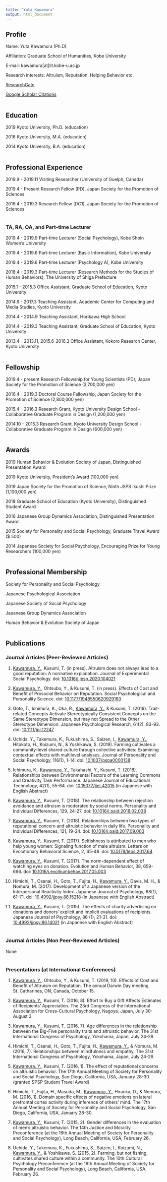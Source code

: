 ```yaml
---
title: "Yuta Kawamura"
output: html_document
---
```


## Profile

Name: Yuta Kawamura (Ph.D)

Affiliation: Graduate School of Humanities, Kobe University

E-mail: kawamura[at]lit.kobe-u.ac.jp

Research interests: Altruism, Reputation, Helping Behavior etc.

<a href="https://www.researchgate.net/profile/Yuta_Kawamura" target="_blank">ResearchGate</a>

<a href="https://scholar.google.co.jp/citations?user=YCD4gaoAAAAJ&hl=ja&oi=ao" target="_blank">Google Scholar Citations</a>
<br/><br/>

## Education

2019 Kyoto University, Ph.D. (education)

2016 Kyoto University, M.A. (education)

2014 Kyoto University, B.A. (education)
<br/><br/>

## Professional Experience

2019.9 - 2019.11 Visiting Researcher (University of Guelph, Canada)

2019.4 - Present Research Fellow (PD), Japan Society for the Promotion of Sciences

2016.4 - 2019.3 Research Fellow (DC1), Japan Society for the Promotion of Sciences
<br/><br/>

### TA, RA, OA, and Part-time Lecturer

2019.4 - 2019.9 Part-time Lecturer (Social Psychology), Kobe Shoin Women's University

2019.4 - 2019.6 Part-time Lecturer (Basic Information), Kobe University

2019.4 - 2019.6 Part-time Lecturer (Psychology A), Kobe University

2018.4 - 2019.3 Part-time Lecturer (Research Methods for the Studies of Human Behaviors), The University of Shiga Prefecture

2015.1 - 2015.3 Office Assistant, Graduate School of Education, Kyoto University

2014.6 - 2017.3 Teaching Assistant, Academic Center for Computing and Media Studies, Kyoto University 

2014.4 - 2014.9 Teaching Assistant, Horikawa High School

2014.4 - 2019.3 Teaching Assistant, Graduate School of Education, Kyoto University

2013.4 - 2013.11, 2015.6-2016.3 Office Assistant, Kokoro Research Center, Kyoto University
<br/><br/>

## Fellowship
2019.4 - present Research Fellowship for Young Scientists (PD), Japan Society for the Promotion of Science (3,700,000 yen)

2016.4 - 2019.3 Doctoral Course Fellowship, Japan Society for the Promotion of Science (2,800,000 yen)

2015.4 - 2016.3 Research Grant, Kyoto University Design School - Collaborative Graduate Program in Design (1,200,000 yen)

2014.10 - 2015.3 Research Grant, Kyoto University Design School - Collaborative Graduate Program in Design (600,000 yen)
<br/><br/>

## Awards

2019 Human Behavior & Evolution Society of Japan, Distinguished Presentation Award

2019 Kyoto University, President's Award (100,000 yen)

2019 Japan Society for the Promotion of Science, Ninth JSPS Ikushi Prize (1,100,000 yen)

2018 Graduate School of Education (Kyoto University), Distinguished Student Award

2016 Japanese Group Dynamics Association, Distinguished Presentation Award

2015 Society for Personality and Social Psychology, Graduate Travel Award ($ 500)

2014 Japanese Society for Social Psychology, Encouraging Prize for Young Researchers (100,000 yen)
<br/><br/>

## Professional Membership

Society for Personality and Social Psychology

Japanese Psychological Association

Japanese Society of Social Psychology

Japanese Group Dynamics Association

Human Behavior & Evolution Society of Japan
<br/><br/>

## Publications

### Journal Articles (Peer-Reviewed Articles)
1. <u>Kawamura, Y.</u>, Kusumi, T. (in press). Altruism does not always lead to a good reputation: A normative explanation. Journal of Experimental Social Psychology. doi: <a href="https://authors.elsevier.com/a/1bJD151f8ebO3" target="_blank">10.1016/j.jesp.2020.104021</a>

1. <u>Kawamura, Y.</u>, Ohtsubo, Y., & Kusumi, T. (in press). Effects of Cost and Benefit of Prosocial Behavior on Reputation. Social Psychological and Personality Science. doi: <a href="https://doi.org/10.1177/1948550620929163" target="_blank">10.1177/1948550620929163</a>

1. Goto, T., Ichimura, K., Oka, R., <u>Kawamura, Y.</u>, & Kusumi, T. (2019). Trait-related Concepts Activate Stereotypically Consistent Concepts on the Same Stereotype Dimension, but may not Spread to the Other Stereotype Dimension. Japanese Psychological Research, 61(2), 83-93. doi: <a href="https://doi.org/10.1111/jpr.12247" target="_blank">10.1111/jpr.12247</a>

1. Uchida, Y., Takemura, K., Fukushima, S., Saizen, I., <u>Kawamura, Y.</u>, Hitokoto, H., Koizumi, N., & Yoshikawa, S. (2019). Farming cultivates a community-level shared culture through collective activities: Examining contextual effects with multilevel analyses. Journal of Personality and Social Psychology, 116(1), 1-14. doi: <a href="https://dx.doi.org/10.1037/pspa0000138" target="_blank">10.1037/pspa0000138</a>

1. Ichimura, K., <u>Kawamura, Y.</u>, Takahashi, Y., Kusumi, T. (2018). Relationships between Environmental Factors of the Learning
Commons and Creativity Task Performance. Japanese Journal of Educational Technology, 42(1), 55-64. doi: <a href="https://doi.org/10.15077/jjet.42015" target="_blank">10.15077/jjet.42015</a> (in Japanese with English Abstract)

1. <u>Kawamura, Y.</u>, Kusumi, T. (2018). The relationship between rejection avoidance and altruism is moderated by social norms. Personality and Individual Differences, 129, 24-27. doi: <a href="https://doi.org/10.1016/j.paid.2018.02.038" target="_blank">10.1016/j.paid.2018.02.038</a>

1. <u>Kawamura, Y.</u>, Kusumi, T. (2018). Relationships between two types of reputational concern and altruistic behavior in daily life. Personality and Individual Differences, 121, 19-24. doi: <a href="https://doi.org/10.1016/j.paid.2017.09.003" target="_blank">10.1016/j.paid.2017.09.003</a>

1. <u>Kawamura, Y.</u>, Kusumi, T. (2017). Selfishness is attributed to men who help young women: Signaling function of male altruism. Letters on Evolutionary Behavioral Science, 2, 45-48. doi: <a href="https://doi.org/10.5178/lebs.2017.64" target="_blank">10.5178/lebs.2017.64</a>

1. <u>Kawamura, Y.</u>, Kusumi, T. (2017). The norm-dependent effect of watching eyes on donation. Evolution and Human Behavior, 38, 659-666. doi: <a href="https://doi.org/10.1016/j.evolhumbehav.2017.05.003" target="_blank">10.1016/j.evolhumbehav.2017.05.003</a>

1. Himichi, T., Osanai, H., Goto, T., Fujita, H., <u>Kawamura, Y.</u>, Davis, M. H., & Nomura, M. (2017).  Development of a Japanese version of the Interpersonal Reactivity Index. Japanese Journal of Psychology, 88(1), 61-71. doi: <a href="https://doi.org/10.4992/jjpsy.88.15218" target="_blank">10.4992/jjpsy.88.15218</a> (in Japanese with English Abstract)

1. <u>Kawamura, Y.</u>, Kusumi, T. (2015). The effects of charity advertising on donations and donors’ explicit and implicit evaluations of recipients. Japanese Journal of Psychology, 86 (1), 21-31. doi: 
<a href="https://doi.org/10.4992/jjpsy.86.14021" target="_blank">10.4992/jjpsy.86.14021</a> (in Japanese with English Abstract)
<br/><br/>

### Journal Articles (Non Peer-Reviewed Articles)

None
<br/><br/>

### Presentations (at International Conferences)

1. <u>Kawamura, Y.</u>, Ohtsubo, Y., & Kusumi, T. (2019, 10). Effects of Cost and Benefit of Altruism on Reputation. The annual Darwin Day meeting, St. Catharines, ON, Canada, October 15. 

1. <u>Kawamura, Y.</u>, Kusumi, T. (2016, 8). Effort to Buy a Gift Affects Estimates of Recipients' Appreciation. The 23rd Congress of the International Association for Cross-Cultural Psychology, Nagoya, Japan, July 30- August 3.

1. <u>Kawamura, Y.</u>, Kusumi, T. (2016, 7). Age differences in the relationship between the Big-Five personality traits and altruistic behavior. The 31st International Congress of Psychology, Yokohama, Japan, July 24-29.

1. Himichi, T., Osanai, H., Goto, T., Fujita, H., <u>Kawamura, Y.</u>, & Nomura, M. (2016, 7). Relationships between mindfulness and empathy. The 31st International Congress of Psychology, Yokohama, Japan, July 24-29.

1. <u>Kawamura, Y.</u>, Kusumi, T. (2016, 1). The effect of reputational concerns on altruistic behavior. The 17th Annual Meeting of Society for Personality and Social Psychology, San Diego, California, USA, January 28-30. (granted SPSP Student Travel Award)

1. Himichi, T., Fujita, H., Masuda, M., <u>Kawamura, Y.</u>, Hiraoka, D., & Nomura, M. (2016, 1). Domain specific effects of negative emotions on lateral prefrontal cortex activity during inference of others’ mind. The 17th Annual Meeting of Society for Personality and Social Psychology, San Diego, California, USA, January 28-30.

1. <u>Kawamura, Y.</u>, Kusumi, T. (2015, 2). Gender differences in the evaluation of men's altruistic behavior. The 14th Justice and Morality Preconference (at the 16th Annual Meeting of Society for Personality and Social Psychology), Long Beach, California, USA, February 26.

1. Uchida, Y., Takemura, K., Fukushima, S., Saizen, I., Koizumi, N., <u>Kawamura, Y.</u>, & Yoshikawa, S. (2015, 2). Farming, but not fishing, cultivates shared culture within a community. The 10th Cultural Psychology Preconference (at the 16th Annual Meeting of Society for Personality and Social Psychology), Long Beach, California, USA, February 26.
<br/><br/>


